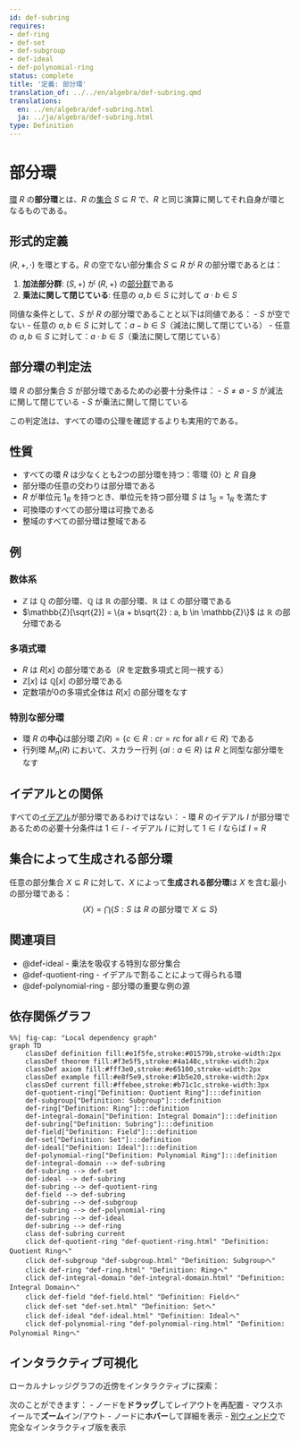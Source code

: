 ```yaml
---
id: def-subring
requires:
- def-ring
- def-set
- def-subgroup
- def-ideal
- def-polynomial-ring
status: complete
title: '定義: 部分環'
translation_of: ../../en/algebra/def-subring.qmd
translations:
  en: ../en/algebra/def-subring.html
  ja: ../ja/algebra/def-subring.html
type: Definition
---
```


# 部分環 {#def-subring}

[環](def-ring.qmd) $R$ の**部分環**とは、$R$ の[集合](../logic-set-theory/def-set.qmd) $S \subseteq R$ で、$R$ と同じ演算に関してそれ自身が環となるものである。

## 形式的定義

$(R, +, \cdot)$ を環とする。$R$ の空でない部分集合 $S \subseteq R$ が $R$ の部分環であるとは：

1. **加法部分群**: $(S, +)$ が $(R, +)$ の[部分群](def-subgroup.qmd)である
2. **乗法に関して閉じている**: 任意の $a, b \in S$ に対して $a \cdot b \in S$

同値な条件として、$S$ が $R$ の部分環であることと以下は同値である：
- $S$ が空でない
- 任意の $a, b \in S$ に対して：$a - b \in S$（減法に関して閉じている）
- 任意の $a, b \in S$ に対して：$a \cdot b \in S$（乗法に関して閉じている）

## 部分環の判定法

環 $R$ の部分集合 $S$ が部分環であるための必要十分条件は：
- $S \neq \emptyset$
- $S$ が減法に関して閉じている
- $S$ が乗法に関して閉じている

この判定法は、すべての環の公理を確認するよりも実用的である。

## 性質

- すべての環 $R$ は少なくとも2つの部分環を持つ：零環 $\{0\}$ と $R$ 自身
- 部分環の任意の交わりは部分環である
- $R$ が単位元 $1_R$ を持つとき、単位元を持つ部分環 $S$ は $1_S = 1_R$ を満たす
- 可換環のすべての部分環は可換である
- 整域のすべての部分環は整域である

## 例

### 数体系
- $\mathbb{Z}$ は $\mathbb{Q}$ の部分環、$\mathbb{Q}$ は $\mathbb{R}$ の部分環、$\mathbb{R}$ は $\mathbb{C}$ の部分環である
- $\mathbb{Z}[\sqrt{2}] = \{a + b\sqrt{2} : a, b \in \mathbb{Z}\}$ は $\mathbb{R}$ の部分環である

### 多項式環
- $R$ は $R[x]$ の部分環である（$R$ を定数多項式と同一視する）
- $\mathbb{Z}[x]$ は $\mathbb{Q}[x]$ の部分環である
- 定数項が0の多項式全体は $R[x]$ の部分環をなす

### 特別な部分環
- 環 $R$ の**中心**は部分環 $Z(R) = \{c \in R : cr = rc \text{ for all } r \in R\}$ である
- 行列環 $M_n(R)$ において、スカラー行列 $\{aI : a \in R\}$ は $R$ と同型な部分環をなす

## イデアルとの関係

すべての[イデアル](def-ideal.qmd)が部分環であるわけではない：
- 環 $R$ のイデアル $I$ が部分環であるための必要十分条件は $1 \in I$
- イデアル $I$ に対して $1 \in I$ ならば $I = R$

## 集合によって生成される部分環

任意の部分集合 $X \subseteq R$ に対して、$X$ によって**生成される部分環**は $X$ を含む最小の部分環である：
$$\langle X \rangle = \bigcap \{S : S \text{ は } R \text{ の部分環で } X \subseteq S\}$$

## 関連項目

- @def-ideal - 乗法を吸収する特別な部分集合
- @def-quotient-ring - イデアルで割ることによって得られる環
- @def-polynomial-ring - 部分環の重要な例の源

## 依存関係グラフ

```mermaid
%%| fig-cap: "Local dependency graph"
graph TD
    classDef definition fill:#e1f5fe,stroke:#01579b,stroke-width:2px
    classDef theorem fill:#f3e5f5,stroke:#4a148c,stroke-width:2px
    classDef axiom fill:#fff3e0,stroke:#e65100,stroke-width:2px
    classDef example fill:#e8f5e9,stroke:#1b5e20,stroke-width:2px
    classDef current fill:#ffebee,stroke:#b71c1c,stroke-width:3px
    def-quotient-ring["Definition: Quotient Ring"]:::definition
    def-subgroup["Definition: Subgroup"]:::definition
    def-ring["Definition: Ring"]:::definition
    def-integral-domain["Definition: Integral Domain"]:::definition
    def-subring["Definition: Subring"]:::definition
    def-field["Definition: Field"]:::definition
    def-set["Definition: Set"]:::definition
    def-ideal["Definition: Ideal"]:::definition
    def-polynomial-ring["Definition: Polynomial Ring"]:::definition
    def-integral-domain --> def-subring
    def-subring --> def-set
    def-ideal --> def-subring
    def-subring --> def-quotient-ring
    def-field --> def-subring
    def-subring --> def-subgroup
    def-subring --> def-polynomial-ring
    def-subring --> def-ideal
    def-subring --> def-ring
    class def-subring current
    click def-quotient-ring "def-quotient-ring.html" "Definition: Quotient Ringへ"
    click def-subgroup "def-subgroup.html" "Definition: Subgroupへ"
    click def-ring "def-ring.html" "Definition: Ringへ"
    click def-integral-domain "def-integral-domain.html" "Definition: Integral Domainへ"
    click def-field "def-field.html" "Definition: Fieldへ"
    click def-set "def-set.html" "Definition: Setへ"
    click def-ideal "def-ideal.html" "Definition: Idealへ"
    click def-polynomial-ring "def-polynomial-ring.html" "Definition: Polynomial Ringへ"
```

## インタラクティブ可視化

ローカルナレッジグラフの近傍をインタラクティブに探索：

::: {.graph-viz data-id="def-subring" data-width="700" data-height="500"}
:::

次のことができます：
- ノードを**ドラッグ**してレイアウトを再配置
- マウスホイールで**ズーム**イン/アウト
- ノードに**ホバー**して詳細を表示
- [別ウィンドウ](../../output/interactive/def-subring.html){target="_blank"}で完全なインタラクティブ版を表示